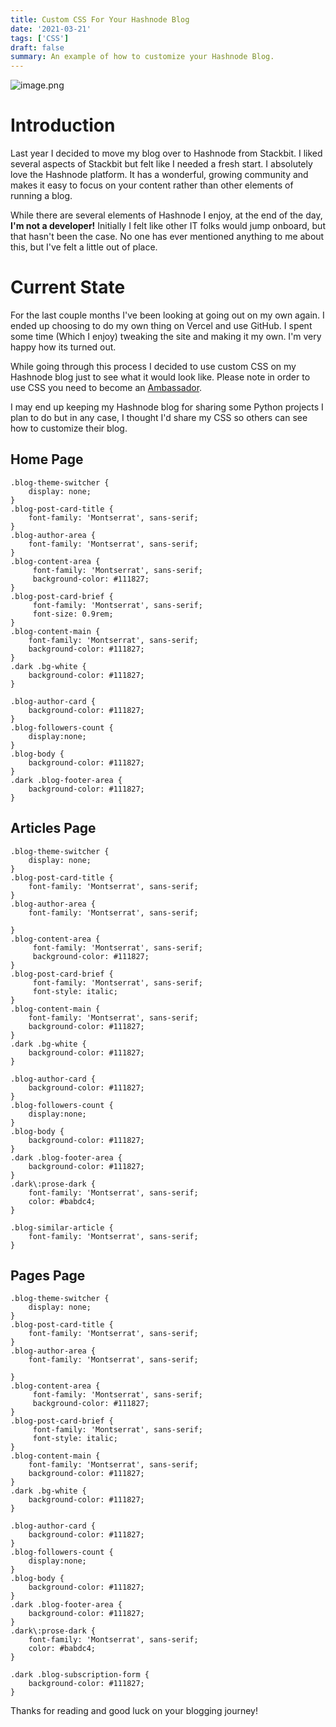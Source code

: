 ```yaml
---
title: Custom CSS For Your Hashnode Blog
date: '2021-03-21'
tags: ['CSS']
draft: false
summary: An example of how to customize your Hashnode Blog.
---
```


![image.png](https://res.cloudinary.com/dcu6gtw2y/image/upload/v1616303374/Blog%20Pictures/pixeltrue-web-development-1_s5sqzq.png)

#  Introduction

Last year I decided to move my blog over to Hashnode from Stackbit. I liked several aspects of Stackbit but felt like I needed a fresh start. I absolutely love the Hashnode platform. It has a wonderful, growing community and makes it easy to focus on your content rather than other elements of running a blog. 

While there are several elements of Hashnode I enjoy, at the end of the day, **I'm not a developer!** Initially I felt like other IT folks would jump onboard, but that hasn't been the case. No one has ever mentioned anything to me about this, but I've felt a little out of place. 

# Current State

For the last couple months I've been looking at going out on my own again. I ended up choosing to do my own thing on Vercel and use GitHub. I spent some time (Which I enjoy) tweaking the site and making it my own. I'm very happy how its turned out. 

While going through this process I decided to use custom CSS on my Hashnode blog just to see what it would look like.  Please note in order to use CSS you need to become an [Ambassador](https://hashnode.com/ambassador).

I may end up keeping my Hashnode blog for sharing some Python projects I plan to do but in any case, I thought I'd share my CSS so others can see how to customize their blog. 


## Home Page

```
.blog-theme-switcher {
    display: none;
}
.blog-post-card-title {
    font-family: 'Montserrat', sans-serif;
}
.blog-author-area {
    font-family: 'Montserrat', sans-serif;
}
.blog-content-area {
     font-family: 'Montserrat', sans-serif;
     background-color: #111827;
}
.blog-post-card-brief {
     font-family: 'Montserrat', sans-serif;
     font-size: 0.9rem;
}
.blog-content-main {
    font-family: 'Montserrat', sans-serif;
    background-color: #111827;
}
.dark .bg-white {
    background-color: #111827;
}

.blog-author-card {
    background-color: #111827;
}
.blog-followers-count {
    display:none;
}
.blog-body {
    background-color: #111827;
}
.dark .blog-footer-area {
    background-color: #111827;
}
``` 

## Articles Page

```
.blog-theme-switcher {
    display: none;
}
.blog-post-card-title {
    font-family: 'Montserrat', sans-serif;
}
.blog-author-area {
    font-family: 'Montserrat', sans-serif;
    
}
.blog-content-area {
     font-family: 'Montserrat', sans-serif;
     background-color: #111827;
}
.blog-post-card-brief {
     font-family: 'Montserrat', sans-serif;
     font-style: italic;
}
.blog-content-main {
    font-family: 'Montserrat', sans-serif;
    background-color: #111827;
}
.dark .bg-white {
    background-color: #111827;
}

.blog-author-card {
    background-color: #111827;
}
.blog-followers-count {
    display:none;
}
.blog-body {
    background-color: #111827;
}
.dark .blog-footer-area {
    background-color: #111827;
}
.dark\:prose-dark {
    font-family: 'Montserrat', sans-serif;
    color: #babdc4;
}

.blog-similar-article {
    font-family: 'Montserrat', sans-serif;
}
```

## Pages Page

```
.blog-theme-switcher {
    display: none;
}
.blog-post-card-title {
    font-family: 'Montserrat', sans-serif;
}
.blog-author-area {
    font-family: 'Montserrat', sans-serif;
    
}
.blog-content-area {
     font-family: 'Montserrat', sans-serif;
     background-color: #111827;
}
.blog-post-card-brief {
     font-family: 'Montserrat', sans-serif;
     font-style: italic;
}
.blog-content-main {
    font-family: 'Montserrat', sans-serif;
    background-color: #111827;
}
.dark .bg-white {
    background-color: #111827;
}

.blog-author-card {
    background-color: #111827;
}
.blog-followers-count {
    display:none;
}
.blog-body {
    background-color: #111827;
}
.dark .blog-footer-area {
    background-color: #111827;
}
.dark\:prose-dark {
    font-family: 'Montserrat', sans-serif;
    color: #babdc4;
}

.dark .blog-subscription-form {
    background-color: #111827;
}
```

Thanks for reading and good luck on your blogging journey! 